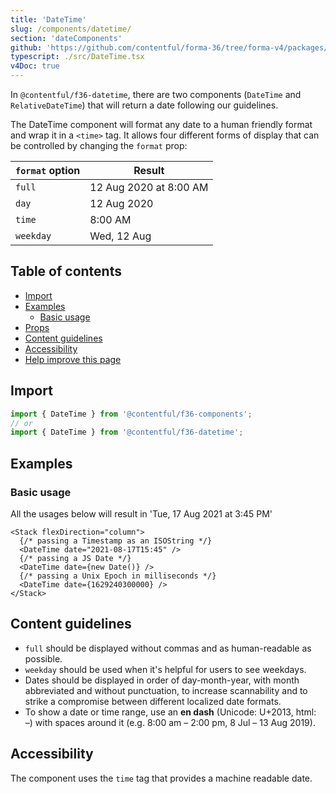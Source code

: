 ```yaml
---
title: 'DateTime'
slug: /components/datetime/
section: 'dateComponents'
github: 'https://github.com/contentful/forma-36/tree/forma-v4/packages/components/datetime'
typescript: ./src/DateTime.tsx
v4Doc: true
---
```



In `@contentful/f36-datetime`, there are two components (`DateTime` and `RelativeDateTime`) that will return a date following our guidelines.

The DateTime component will format any date to a human friendly format and wrap it in a `<time>` tag.
It allows four different forms of display that can be controlled by changing the `format` prop:

| `format` option | Result                 |
| --------------- | ---------------------- |
| `full`          | 12 Aug 2020 at 8:00 AM |
| `day`           | 12 Aug 2020            |
| `time`          | 8:00 AM                |
| `weekday`       | Wed, 12 Aug            |

## Table of contents

- [Import](#import)
- [Examples](#examples)
  - [Basic usage](#basic-usage)
- [Props](#props-api-reference)
- [Content guidelines](#content-guidelines)
- [Accessibility](#accessibility)
- [Help improve this page](#help-improve-this-page)

## Import

```jsx static=true
import { DateTime } from '@contentful/f36-components';
// or
import { DateTime } from '@contentful/f36-datetime';
```

## Examples

### Basic usage

All the usages below will result in 'Tue, 17 Aug 2021 at 3:45 PM'

```tsx
<Stack flexDirection="column">
  {/* passing a Timestamp as an ISOString */}
  <DateTime date="2021-08-17T15:45" />
  {/* passing a JS Date */}
  <DateTime date={new Date()} />
  {/* passing a Unix Epoch in milliseconds */}
  <DateTime date={1629240300000} />
</Stack>
```

<PropsHeading storybookPath="/story/components-datetime" />

<Props of="DateTime" />

## Content guidelines

- `full` should be displayed without commas and as human-readable as possible.
- `weekday` should be used when it's helpful for users to see weekdays.
- Dates should be displayed in order of day-month-year, with month abbreviated and without punctuation,
  to increase scannability and to strike a compromise between different localized date formats.
- To show a date or time range, use an **en dash** (Unicode: U+2013, html: &ndash;) with spaces around it (e.g. 8:00 am – 2:00 pm, 8 Jul – 13 Aug 2019).

## Accessibility

The component uses the `time` tag that provides a machine readable date.
